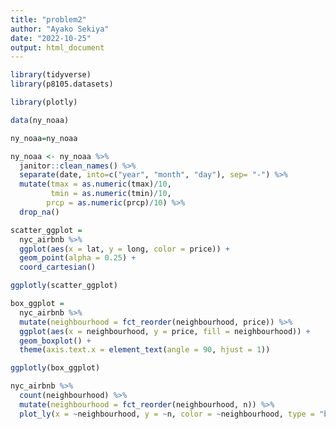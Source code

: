 ```yaml
---
title: "problem2"
author: "Ayako Sekiya"
date: "2022-10-25"
output: html_document
---
```


```r
library(tidyverse)
library(p8105.datasets)

library(plotly)
```

```r
data(ny_noaa)

ny_noaa=ny_noaa
```

```r
ny_noaa <- ny_noaa %>% 
  janitor::clean_names() %>%
  separate(date, into=c("year", "month", "day"), sep= "-") %>% 
  mutate(tmax = as.numeric(tmax)/10,
         tmin = as.numeric(tmin)/10,
        prcp = as.numeric(prcp)/10) %>% 
  drop_na()
```


```r
scatter_ggplot = 
  nyc_airbnb %>%
  ggplot(aes(x = lat, y = long, color = price)) +
  geom_point(alpha = 0.25) +
  coord_cartesian()

ggplotly(scatter_ggplot)
```

```r
box_ggplot = 
  nyc_airbnb %>% 
  mutate(neighbourhood = fct_reorder(neighbourhood, price)) %>% 
  ggplot(aes(x = neighbourhood, y = price, fill = neighbourhood)) +
  geom_boxplot() +
  theme(axis.text.x = element_text(angle = 90, hjust = 1))

ggplotly(box_ggplot)
```

```r
nyc_airbnb %>% 
  count(neighbourhood) %>% 
  mutate(neighbourhood = fct_reorder(neighbourhood, n)) %>% 
  plot_ly(x = ~neighbourhood, y = ~n, color = ~neighbourhood, type = "bar", colors = "viridis")
```
